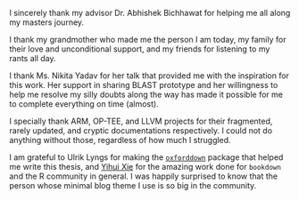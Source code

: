 I sincerely thank my advisor Dr. Abhishek Bichhawat for helping me all along my masters journey.

I thank my grandmother who made me the person I am today, my family
for their love and unconditional support, and my friends for listening to my rants all day.

I thank Ms. Nikita Yadav for her talk that provided me with the inspiration for this work.
Her support in sharing BLAST prototype and her willingness to help me resolve my silly doubts
along the way has made it possible for me to complete everything on time (almost).

I specially thank ARM, OP-TEE, and LLVM projects for their fragmented, rarely updated,
and cryptic documentations respectively. I could not do anything without those,
regardless of how much I struggled.

I am grateful to Ulrik Lyngs for making the [`oxforddown`](https://github.com/ulyngs/oxforddown) package that helped me write
this thesis, and [Yihui Xie](https://yihui.org/en/) for the amazing work done for `bookdown` and the R community in general.
I was happily surprised to know that the person whose minimal blog theme I use is so big
in the community.

\begin{flushright}
Pratyush Choudhary \\
IIT Gandhinagar \\
23 May 2025
\end{flushright}
